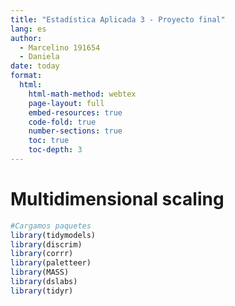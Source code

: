 ```yaml
---
title: "Estadística Aplicada 3 - Proyecto final"
lang: es
author: 
  - Marcelino 191654
  - Daniela 
date: today
format:
  html:
    html-math-method: webtex
    page-layout: full
    embed-resources: true
    code-fold: true
    number-sections: true
    toc: true
    toc-depth: 3
---
```


# Multidimensional scaling


```r
#Cargamos paquetes
library(tidymodels)
library(discrim)
library(corrr)
library(paletteer)
library(MASS)
library(dslabs)  
library(tidyr)
```

